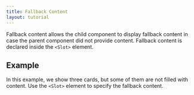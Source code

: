 ```yaml
---
title: Fallback Content
layout: tutorial
---
```


Fallback content allows the child component to display fallback content in case the parent component did not provide content. Fallback content is declared inside the `<Slot>` element.

## Example

In this example, we show three cards, but some of them are not filled with content. Use the `<Slot>` element to specify the fallback content.
